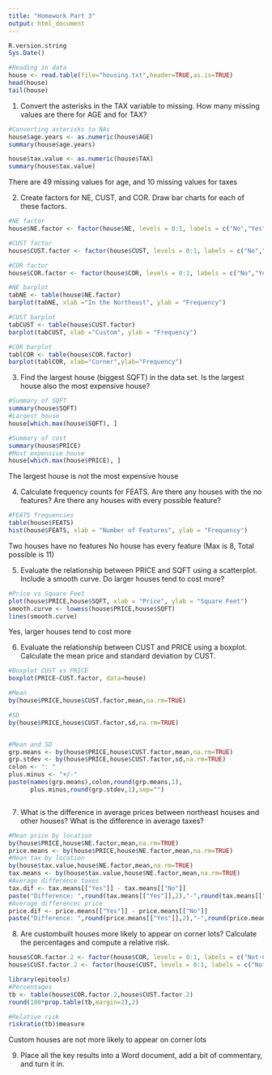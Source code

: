```yaml
---
title: "Homework Part 3"
output: html_document
---
```


```r
R.version.string
Sys.Date()
```

```r
#Reading in data
house <- read.table(file="housing.txt",header=TRUE,as.is=TRUE)
head(house)
tail(house)
```

1. Convert the asterisks in the TAX variable to missing. How many missing values are there for AGE and for TAX?

```r
#Converting asterisks to NAs
house$age.years <- as.numeric(house$AGE)
summary(house$age.years)

house$tax.value <- as.numeric(house$TAX)
summary(house$tax.value)
```

There are 49 missing values for age, and 10 missing values for taxes

2. Create factors for NE, CUST, and COR. Draw bar charts for each of these factors.

```r
#NE factor
house$NE.factor <- factor(house$NE, levels = 0:1, labels = c("No","Yes"))

#CUST factor
house$CUST.factor <- factor(house$CUST, levels = 0:1, labels = c("No","Yes"))

#COR factor
house$COR.factor <- factor(house$COR, levels = 0:1, labels = c("No","Yes"))
```

```r
#NE barplot
tabNE <- table(house$NE.factor)
barplot(tabNE, xlab ="In the Northeast", ylab = "Frequency")

#CUST barplot
tabCUST <- table(house$CUST.factor)
barplot(tabCUST, xlab ="Custom", ylab = "Frequency")

#COR barplot
tablCOR <- table(house$COR.factor)
barplot(tablCOR, xlab="Corner",ylab="Frequency")
```

3. Find the largest house (biggest SQFT) in the data set. Is the largest house also the most expensive house?

```r
#Summary of SQFT
summary(house$SQFT)
#Largest house
house[which.max(house$SQFT), ]
```
```r
#Summary of cost
summary(house$PRICE)
#Most expensive house
house[which.max(house$PRICE), ]
```
The largest house is not the most expensive house

4. Calculate frequency counts for FEATS. Are there any houses with the no features? Are there any houses with every possible feature?

```r
#FEATS frequencies
table(house$FEATS)
hist(house$FEATS, xlab = "Number of Features", ylab = "Frequency")
```

Two houses have no features
No house has every feature (Max is 8, Total possible is 11)

5. Evaluate the relationship between PRICE and SQFT using a scatterplot. Include a smooth curve. Do larger houses tend to cost more?

```r
#Price vs Square Feet
plot(house$PRICE,house$SQFT, xlab = "Price", ylab = "Square Feet")
smooth.curve <- lowess(house$PRICE,house$SQFT)
lines(smooth.curve)
```

Yes, larger houses tend to cost more

6. Evaluate the relationship between CUST and PRICE using a boxplot. Calculate the mean price and standard deviation by CUST.

```r
#Boxplot CUST vs PRICE
boxplot(PRICE~CUST.factor, data=house)

#Mean
by(house$PRICE,house$CUST.factor,mean,na.rm=TRUE)

#SD
by(house$PRICE,house$CUST.factor,sd,na.rm=TRUE)


#Mean and SD
grp.means <- by(house$PRICE,house$CUST.factor,mean,na.rm=TRUE)
grp.stdev <- by(house$PRICE,house$CUST.factor,sd,na.rm=TRUE)
colon <- ": "
plus.minus <- "+/-"
paste(names(grp.means),colon,round(grp.means,1),
      plus.minus,round(grp.stdev,1),sep="")



```


7. What is the difference in average prices between northeast houses and other houses? What is the difference in average taxes?

```r
#Mean price by location
by(house$PRICE,house$NE.factor,mean,na.rm=TRUE)
price.means <- by(house$PRICE,house$NE.factor,mean,na.rm=TRUE)
#Mean tax by location
by(house$tax.value,house$NE.factor,mean,na.rm=TRUE)
tax.means <- by(house$tax.value,house$NE.factor,mean,na.rm=TRUE)
#Average difference taxes
tax.dif <- tax.means[["Yes"]] - tax.means[["No"]]
paste("Difference: ",round(tax.means[["Yes"]],2),"-",round(tax.means[["No"]],2),"=",round(tax.dif,2))
#Average differencec price
price.dif <- price.means[["Yes"]] - price.means[["No"]]
paste("Difference: ",round(price.means[["Yes"]],2),"-",round(price.means[["No"]],2),"=",round(price.dif,2))
```

8. Are custombuilt houses more likely to appear on corner lots? Calculate the percentages and compute a relative risk.
```r
house$COR.factor.2 <- factor(house$COR, levels = 0:1, labels = c("Not-Corner","Corner"))
house$CUST.factor.2 <- factor(house$CUST, levels = 0:1, labels = c("Not-Custom","Custom"))

library(epitools)
#Percentages
tb <- table(house$COR.factor.2,house$CUST.factor.2)
round(100*prop.table(tb,margin=2),2)

#Relative risk
riskratio(tb)$measure
```

Custom houses are not more likely to appear on corner lots


9. Place all the key results into a Word document, add a bit of commentary, and turn it in.